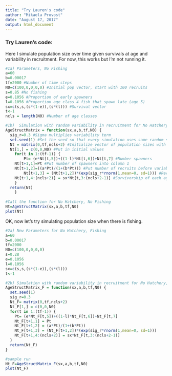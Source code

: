 ```yaml
---
title: "Try Lauren's code"
author: "Mikaela Provost"
date: "August 17, 2017"
output: html_document
---
```


### Try Lauren's code:

Here I simulate population size over time given survivals at age and variability in recruitment. For now, this works but I'm not running it.
```r
#1a) Parameters, No Fishing
a=60 
b=0.00017 
tf=2000 #Number of time steps
N0=c(100,0,0,0,0) #Initial pop vector, start with 100 recruits
s=0.85 #No fishing 
e=0.1056 #Proportion of early spawners
l=0.1056 #Proportion age class 4 fish that spawn late (age 5)
sx=c(s,s,(s*(1-e)),(s*(l))) #Survival vector
t<-1
ncls = length(N0) #Number of age classes

#1b)  Simulation with random variability in recruitment for No Hatchery, No Fishing
AgeStructMatrix = function(sx,a,b,tf,N0) { 
  sig_r=0.3 #Sigma multiplies variability term
  set.seed(1) #Set the seed so that every simulation uses same random sequence
  Nt = matrix(0,tf,ncls+2) #Initialize vector of population sizes with extra columns for spawners and recruitment before variability
  Nt[1,] = c(0,0,N0) #Put in initial values
	for(t in 1:(tf-1)) {
		Pt= (e*Nt[t,5])+((1-l)*Nt[t,6])+Nt[t,7] #Number spawners
    Nt[t+1,1]=Pt #Put number of spawners into column 1
    Nt[t+1,2]=((a*Pt)/(1+(b*Pt))) #Put number of recruits before variability into column 2
		Nt[t+1,3] = (Nt[t+1,2])*(exp(sig_r*rnorm(1,mean=0, sd=1))) #Recruits after variability in column 3, rnorm to generate random number for 1 point (n=1)
    Nt[t+1,4:(ncls+2)] = sx*Nt[t,3:(ncls+2-1)] #Survivorship of each age class	in columns 4-7
    }
  return(Nt)
	}
   
#Call the function for No Hatchery, No Fishing
Nt=AgeStructMatrix(sx,a,b,tf,N0) 
plot(Nt)
```

OK, now let's try simulating population size when there is fishing.
```r
#2a) New Parameters for No Hatchery, Fishing
a=60 
b=0.00017 
tf=2000
N0=c(100,0,0,0,0) 
s=0.28
e=0.1056 
l=0.1056
sx=c(s,s,(s*(1-e)),(s*(l)))
t<-1

#2b) Simulation with random variability in recruitment for No Hatchery, Fishing 
AgeStructMatrix_F = function(sx,a,b,tf,N0) { 
  set.seed(1)
  sig_r=0.3
  Nt_F= matrix(0,tf,ncls+2) 
  Nt_F[1,] = c(0,0,N0) 
  for(t in 1:(tf-1)) {
    Pt= (e*Nt_F[t,5])+((1-l)*Nt_F[t,6])+Nt_F[t,7] 
    Nt_F[t+1,1] = Pt 
    Nt_F[t+1,2] = (a*Pt)/(1+(b*Pt)) 
    Nt_F[t+1,3] = (Nt_F[t+1,2])*(exp(sig_r*rnorm(1,mean=0, sd=1))) 
    Nt_F[t+1,4:(ncls+2)] = sx*Nt_F[t,3:(ncls+2-1)] 
  }
  return(Nt_F)
}

#sample run
Nt_F=AgeStructMatrix_F(sx,a,b,tf,N0) 
plot(Nt_F)
```
